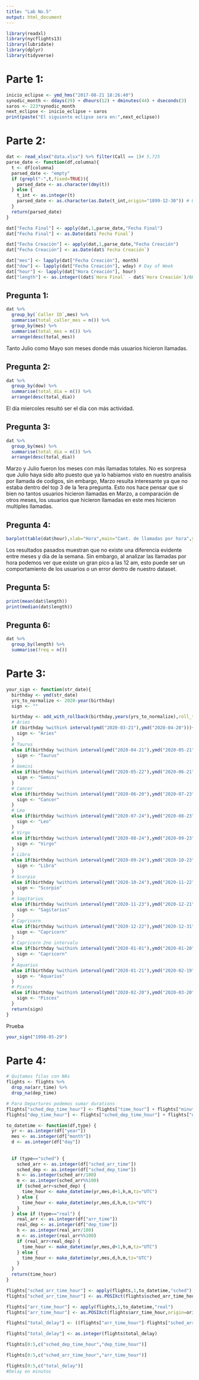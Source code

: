 ```yaml
---
title: "Lab No.5"
output: html_document
---
```


```r
library(readxl)
library(nycflights13)
library(lubridate)
library(dplyr)
library(tidyverse)
```


# **Parte 1:**
```r
inicio_eclipse <- ymd_hms("2017-08-21 18:26:40")
synodic_month <- ddays(29) + dhours(12) + dminutes(44) + dseconds(3)
saros <- 223*synodic_month
next_eclipse <- inicio_eclipse + saros
print(paste("El siguiente eclipse sera en:",next_eclipse))
```


# **Parte 2:**
```r
dat <- read_xlsx("data.xlsx") %>% filter(Call == 1)# 5,725
parse_date <- function(df,columna){
  t <- df[columna]
  parsed_date <- "empty"
  if (grepl("-",t,fixed=TRUE)){
    parsed_date <- as.character(dmy(t))
  } else {
    t_int <- as.integer(t)
    parsed_date <- as.character(as.Date(t_int,origin="1899-12-30")) # Origen fecha Excel
  }
  return(parsed_date)
}

dat["Fecha Final"] <- apply(dat,1,parse_date,"Fecha Final")
dat["Fecha Final"] <- as.Date(dat$`Fecha Final`)

dat["Fecha Creación"] <- apply(dat,1,parse_date,"Fecha Creación")
dat["Fecha Creación"] <- as.Date(dat$`Fecha Creación`)

dat["mes"] <- lapply(dat["Fecha Creación"], month)
dat["dow"] <- lapply(dat["Fecha Creación"], wday) # Day of Week
dat["hour"] <- lapply(dat["Hora Creación"], hour)
dat["length"] <- as.integer((dat$`Hora Final` - dat$`Hora Creación`)/60)
```

## Pregunta 1:

```r
dat %>%
  group_by(`Caller ID`,mes) %>% 
  summarise(total_caller_mes = n()) %>% 
  group_by(mes) %>% 
  summarise(total_mes = n()) %>%
  arrange(desc(total_mes))
```

Tanto Julio como Mayo son meses donde más usuarios hicieron llamadas.


## Pregunta 2:
```r
dat %>%
  group_by(dow) %>% 
  summarise(total_dia = n()) %>% 
  arrange(desc(total_dia))
```

El día miercoles resultó ser el día con más actividad.

## Pregunta 3:
```r
dat %>%
  group_by(mes) %>% 
  summarise(total_dia = n()) %>% 
  arrange(desc(total_dia))
```

Marzo y Julio fueron los meses con más llamadas totales. No es sorpresa que Julio haya sido alto puesto que ya lo habiamos visto en nuestro analisis por llamada de codigos, sin embargo, Marzo resulta interesante ya que no estaba dentro del top 3 de la 1era  pregunta. Esto nos hace pensar que si bien no tantos usuarios hicieron llamadas en Marzo, a comparación de otros meses, los usuarios que hicieron llamadas en este mes hicieron multiples llamadas.

## Pregunta 4:

```r
barplot(table(dat$hour),xlab="Hora",main="Cant. de llamadas por hora",ylab="Freq")
```

Los resultados pasados muestran que no existe una diferencia evidente entre meses y día de la semana. Sin embargo, al analizar las llamadas por hora podemos ver que existe un gran pico a las 12 am, esto puede ser un comportamiento de los usuarios o un error dentro de nuestro dataset.

## Pregunta 5:
```r
print(mean(dat$length))
print(median(dat$length))
```


## Pregunta 6:
```r
dat %>% 
  group_by(length) %>%
  summarise(freq = n())
```

# **Parte 3:**
```r
your_sign <- function(str_date){
  birthday <- ymd(str_date)
  yrs_to_normalize <- 2020-year(birthday)
  sign <- ""

  birthday <- add_with_rollback(birthday,years(yrs_to_normalize),roll_to_first = FALSE)
  # Aries
  if (birthday %within% interval(ymd("2020-03-21"),ymd("2020-04-20"))){
    sign <- "Aries"
  }
  # Taurus
  else if(birthday %within% interval(ymd("2020-04-21"),ymd("2020-05-21"))){
    sign <- "Taurus"
  }
  # Gemini
  else if(birthday %within% interval(ymd("2020-05-22"),ymd("2020-06-21"))){
    sign <- "Gemini"
  }
  # Cancer
  else if(birthday %within% interval(ymd("2020-06-20"),ymd("2020-07-23"))){
    sign <- "Cancer"
  }
  # Leo
  else if(birthday %within% interval(ymd("2020-07-24"),ymd("2020-08-23"))){
    sign <- "Leo"
  }
  # Virgo
  else if(birthday %within% interval(ymd("2020-08-24"),ymd("2020-09-23"))){
    sign <- "Virgo"
  }
  # Libra
  else if(birthday %within% interval(ymd("2020-09-24"),ymd("2020-10-23"))){
    sign <- "Libra"
  }
  # Scorpio
  else if(birthday %within% interval(ymd("2020-10-24"),ymd("2020-11-22"))){
    sign <- "Scorpio"
  }
  # Sagitarius
  else if(birthday %within% interval(ymd("2020-11-23"),ymd("2020-12-21"))){
    sign <- "Sagitarius"
  }
  # Capricorn
  else if(birthday %within% interval(ymd("2020-12-22"),ymd("2020-12-31"))){
    sign <- "Capricorn"
  }
  # Capricorn 2no intervalo
  else if(birthday %within% interval(ymd("2020-01-01"),ymd("2020-01-20"))){
    sign <- "Capricorn"
  }
  # Aquarius
  else if(birthday %within% interval(ymd("2020-01-21"),ymd("2020-02-19"))){
    sign <- "Aquarius"
  }
  # Pisces
  else if(birthday %within% interval(ymd("2020-02-20"),ymd("2020-03-20"))){
    sign <- "Pisces"
  }
  return(sign)
}
```

Prueba

```r
your_sign("1998-05-29")
```


# **Parte 4:**
```r
# Quitamos filas con NAs
flights <- flights %>%
  drop_na(arr_time) %>%
  drop_na(dep_time)
```

```r
# Para Departures podemos sumar durations 
flights["sched_dep_time_hour"] <- flights["time_hour"] + flights["minute"]*60
flights["dep_time_hour"] <- flights["sched_dep_time_hour"] + flights["dep_delay"]*60
```

```r
to_datetime <- function(df,type) {
  yr <- as.integer(df["year"])
  mes <- as.integer(df["month"])
  d <- as.integer(df["day"])
  
  
  if (type=="sched") {
    sched_arr <- as.integer(df["sched_arr_time"])
    sched_dep <- as.integer(df["sched_dep_time"])
    h <- as.integer(sched_arr/100)
    m <- as.integer(sched_arr%%100)
    if (sched_arr<sched_dep) {
      time_hour <- make_datetime(yr,mes,d+1,h,m,tz="UTC")
    } else {
      time_hour <- make_datetime(yr,mes,d,h,m,tz="UTC")
    }
  } else if (type=="real") {
    real_arr <- as.integer(df["arr_time"])
    real_dep <- as.integer(df["dep_time"])
    h <- as.integer(real_arr/100)
    m <- as.integer(real_arr%%100)
    if (real_arr<real_dep) {
      time_hour <- make_datetime(yr,mes,d+1,h,m,tz="UTC")
    } else {
      time_hour <- make_datetime(yr,mes,d,h,m,tz="UTC")
    }
  }
  return(time_hour)
}
```

```r
flights["sched_arr_time_hour"] <- apply(flights,1,to_datetime,"sched")
flights["sched_arr_time_hour"] <- as.POSIXct(flights$sched_arr_time_hour,origin=origin,tz="UTC")

flights["arr_time_hour"] <- apply(flights,1,to_datetime,"real")
flights["arr_time_hour"] <- as.POSIXct(flights$arr_time_hour,origin=origin,tz="UTC")

flights["total_delay"] <- ((flights["arr_time_hour"]-flights["sched_arr_time_hour"]) + (flights["dep_time_hour"]-flights["sched_dep_time_hour"]))/60

flights["total_delay"] <- as.integer(flights$total_delay)
```

```r
flights[0:5,c("sched_dep_time_hour","dep_time_hour")]
```

```r
flights[0:5,c("sched_arr_time_hour","arr_time_hour")]
```

```r
flights[0:5,c("total_delay")]
#Delay en minutos
```

